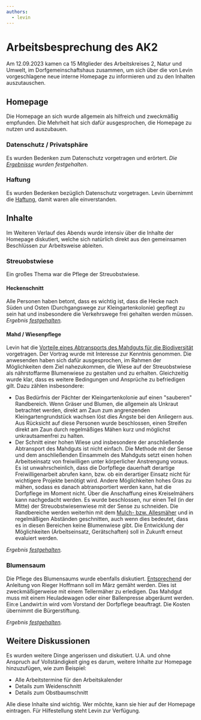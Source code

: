 ```yaml
---
authors:
  - levin
---
```


# Arbeitsbesprechung des AK2

Am 12.09.2023 kamen ca 15 Mitglieder des Arbeitskreises 2, Natur und Umwelt, im
Dorfgemeinschaftshaus zusammen, um sich über die von Levin vorgeschlagene neue
interne Homepage zu informieren und zu den Inhalten auszutauschen.

## Homepage

Die Homepage an sich wurde allgemein als hilfreich und zweckmäßig empfunden. Die
Mehrheit hat sich dafür ausgesprochen, die Homepage zu nutzen und auszubauen.

### Datenschutz / Privatsphäre

Es wurden Bedenken zum Datenschutz vorgetragen und erörtert. _Die
[Ergebnisse](/unterlagen/homepage#datenschutz--privatsphäre) wurden
festgehalten_.

### Haftung

Es wurden Bedenken bezüglich Datenschutz vorgetragen. Levin übernimmt die
[Haftung](/imprint), damit waren alle einverstanden.

## Inhalte

Im Weiteren Verlauf des Abends wurde intensiv über die Inhalte der Homepage
diskutiert, welche sich natürlich direkt aus den gemeinsamen Beschlüssen zur
Arbeitsweise ableiten.

### Streuobstwiese

Ein großes Thema war die Pflege der Streuobstwiese.

#### Heckenschnitt

Alle Personen haben betont, dass es wichtig ist, dass die Hecke nach Süden und
Osten (Durchgangswege zur Kleingartenkolonie) gepflegt zu sein hat und
insbesondere die Verkehrswege frei gehalten werden müssen. _Ergebnis
[festgehalten](/unterlagen/arbeitskreise/umwelt/streuobstwiese#hecken)._

#### Mahd / Wiesenpflege

Levin hat die
[Vorteile eines Abtransports des Mahdguts für die Biodiversität](/unterlagen/wissen/meadow/#rahmenbedingungen)
vorgetragen. Der Vortrag wurde mit Interesse zur Kenntnis genommen. Die
anwesenden haben sich dafür ausgesprochen, im Rahmen der Möglichkeiten dem Ziel
nahezukommen, die Wiese auf der Streuobstwiese als nährstoffarme Blumenwiese zu
gestalten und zu erhalten. Gleichzeitig wurde klar, dass es weitere Bedingungen
und Ansprüche zu befriedigen gilt. Dazu zählen insbesondere:

- Das Bedürfnis der Pächter der Kleingartenkolonie auf einen "sauberen"
  Randbereich. Wenn Gräser und Blumen, die allgemein als Unkraut betrachtet
  werden, direkt am Zaun zum angrenzenden Kleingartengrundstück wachsen löst
  dies Ängste bei den Anliegern aus. Aus Rücksicht auf diese Personen wurde
  beschlossen, einen Streifen direkt am Zaun durch regelmäßiges Mähen kurz und
  möglichst unkrautsamenfrei zu halten.
- Der Schnitt einer hohen Wiese und insbesondere der anschließende Abtransport
  des Mahdguts ist nicht einfach. Die Methode mit der Sense und dem
  anschließenden Einsammeln des Mahdguts setzt einen hohen Arbeitseinsatz von
  freiwilligen unter körperlicher Anstrengung voraus. Es ist unwahrscheinlich,
  dass die Dorfpflege dauerhaft derartige Freiwilligenarbeit abrufen kann, bzw.
  ob ein derartiger Einsatz nicht für wichtigere Projekte benötigt wird. Andere
  Möglichkeiten hohes Gras zu mähen, sodass es danach abtransportiert werden
  kann, hat die Dorfpflege im Moment nicht. Über die Anschaffung eines
  Kreiselmähers kann nachgedacht werden. Es wurde beschlossen, nur einen Teil
  (in der Mitte) der Streuobstwiesenwiese mit der Sense zu schneiden. Die
  Randbereiche werden weiterhin mit dem
  [Mulch- bzw. Allesmäher](http://localhost:3000/unterlagen/arbeitskreise/umwelt/tools/#wiesenm%C3%A4her)
  und in regelmäßigen Abständen geschnitten, auch wenn dies bedeutet, dass es in
  diesen Bereichen keine Blumenwiese gibt. Die Entwicklung der Möglichkeiten
  (Arbeitseinsatz, Gerätschaften) soll in Zukunft erneut evaluiert werden.

_Ergebnis
[festgehalten](/unterlagen/arbeitskreise/umwelt/streuobstwiese#wiese)._

### Blumensaum

Die Pflege des Blumensaums wurde ebenfalls diskutiert.
[Entsprechend](/unterlagen/arbeitskreise/umwelt/saum#mahdfrequenz-und--zeitpunkt)
der Anleitung von Rieger Hoffmann soll im März gemäht werden. Dies ist
zweckmäßigerweise mit einem Tellermäher zu erledigen. Das Mahdgut muss mit einem
Heuladewagen oder einer Ballenpresse abgeräumt werden. Ein:e Landwirt:in wird
vom Vorstand der Dorfpflege beauftragt. Die Kosten übernimmt die Bürgerstiftung.

_Ergebnis
[festgehalten](unterlagen/arbeitskreise/umwelt/saum#ablauf-der-pflege)._

## Weitere Diskussionen

Es wurden weitere Dinge angerissen und diskutiert. U.A. und ohne Anspruch auf
Vollständigkeit ging es darum, weitere Inhalte zur Homepage hinzuzufügen, wie
zum Beispiel:

- Alle Arbeitstermine für den Arbeitskalender
- Details zum Weidenschnitt
- Details zum Obstbaumschnitt

Alle diese Inhalte sind wichtig. Wer möchte, kann sie hier auf der Homepage
eintragen. Für Hilfestellung steht Levin zur Verfügung.
